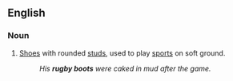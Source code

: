 ==English==

===Noun===
{{en-plural noun}}

# {{lb|en|British|Canada}} [[shoe|Shoes]] with rounded [[stud]]s, used to play [[sport]]s on soft ground.
#: ''His '''rugby boots''' were caked in mud after the game.''